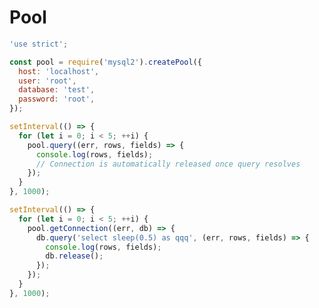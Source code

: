 
# Pool

<Tabs>
  <TabItem value='index.js' default>

```js
'use strict';

const pool = require('mysql2').createPool({
  host: 'localhost',
  user: 'root',
  database: 'test',
  password: 'root',
});

setInterval(() => {
  for (let i = 0; i < 5; ++i) {
    pool.query((err, rows, fields) => {
      console.log(rows, fields);
      // Connection is automatically released once query resolves
    });
  }
}, 1000);

setInterval(() => {
  for (let i = 0; i < 5; ++i) {
    pool.getConnection((err, db) => {
      db.query('select sleep(0.5) as qqq', (err, rows, fields) => {
        console.log(rows, fields);
        db.release();
      });
    });
  }
}, 1000);
```

  </TabItem>
</Tabs>
